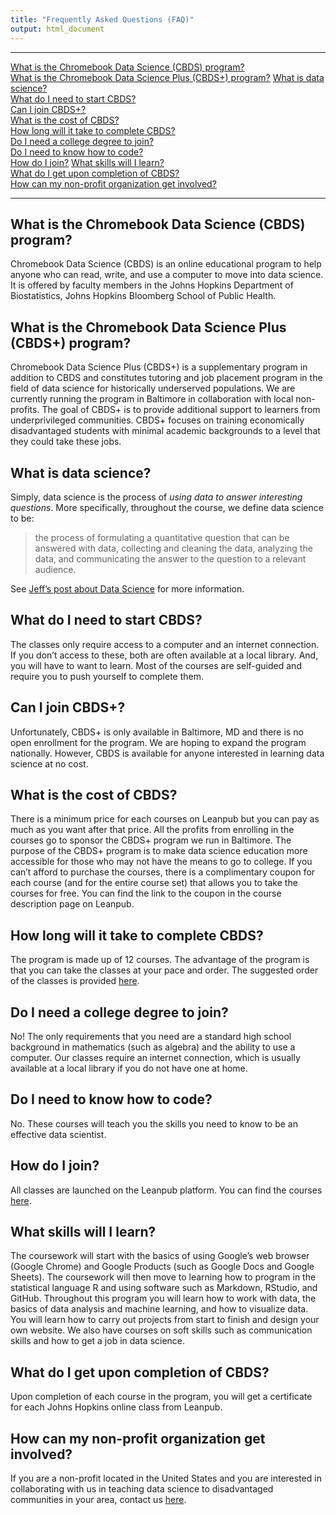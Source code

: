 ```yaml
---
title: "Frequently Asked Questions (FAQ)"
output: html_document
---
```


-----

[What is the Chromebook Data Science (CBDS) program?](#what-is-the-chromebook-data-science-cbds-program)  
[What is the Chromebook Data Science Plus (CBDS+) program?](#what-is-the-chromebook-data-science-plus-cbds-program) [What is data science?](#what-is-data-science)  
[What do I need to start CBDS?](#what-do-i-need-to-start-cbds)  
[Can I join CBDS+?](#can-i-join-cbds)   
[What is the cost of CBDS?](#what-is-the-cost-of-cbds)  
[How long will it take to complete CBDS?](#how-long-will-it-take-to-complete-cbds)  
[Do I need a college degree to join?](#do-i-need-a-college-degree-to-join)   
[Do I need to know how to code?](#do-i-need-to-know-how-to-code)  
[How do I join?](#how-do-i-join) 
[What skills will I learn?](#what-skills-will-i-learn)  
[What do I get upon completion of CBDS?](#what-do-i-get-upon-completion-of-cbds)   
[How can my non-profit organization get involved?](#how-can-my-non-profit-organization-get-involved)


-----

## What is the Chromebook Data Science (CBDS) program?

Chromebook Data Science (CBDS) is an online educational program to help anyone who can read, write, and use a computer to move into data science. It is offered by faculty members in the Johns Hopkins Department of Biostatistics, Johns Hopkins Bloomberg School of Public Health.


## What is the Chromebook Data Science Plus (CBDS+) program?

Chromebook Data Science Plus (CBDS+) is a supplementary program in addition to CBDS and constitutes tutoring and job placement program in the field of data science for historically underserved populations. We are currently running the program in Baltimore in collaboration with local non-profits. The goal of CBDS+ is to provide additional support to learners from underprivileged communities. CBDS+ focuses on training economically disadvantaged students with minimal academic backgrounds to a level that they could take these jobs. 


## What is data science?

Simply, data science is the process of *using data to answer interesting questions*. More specifically, throughout the course, we define data science to be:

> the process of formulating a quantitative question that can be answered with data, collecting and cleaning the data, analyzing the data, and communicating the answer to the question to a relevant audience.

See [Jeff's post about Data Science](https://simplystatistics.org/2015/03/17/data-science-done-well-looks-easy-and-that-is-a-big-problem-for-data-scientists/) for more information.



## What do I need to start CBDS?

The classes only require access to a computer and an internet connection. If you don't access to these, both are often available at a local library. And, you will have to want to learn.  Most of the courses are self-guided and require you to push yourself to complete them. 

## Can I join CBDS+?

Unfortunately, CBDS+ is only available in Baltimore, MD and there is no open enrollment for the program. We are hoping to expand the program nationally. However, CBDS is available for anyone interested in learning data science at no cost.


## What is the cost of CBDS? 

There is a minimum price for each courses on Leanpub but you can pay as much as you want after that price. All the profits from enrolling in the courses go to sponsor the CBDS+ program we run in Baltimore. The purpose of the CBDS+ program is to make data science education more accessible for those who may not have the means to go to college. If you can't afford to purchase the courses, there is a complimentary coupon for each course (and for the entire course set) that allows you to take the courses for free. You can find the link to the coupon in the course description page on Leanpub.

## How long will it take to complete CBDS?

The program is made up of 12 courses. The advantage of the program is that you can take the classes at your pace and order. The suggested order of the classes is provided [here](./cbds.html).



## Do I need a college degree to join?

No!  The only requirements that you need are a standard high school background in mathematics (such as algebra) and the ability to use a computer.  Our classes require an internet connection, which is usually available at a local library if you do not have one at home.



## Do I need to know how to code?

No. These courses will teach you the skills you need to know to be an effective data scientist.  



## How do I join?

All classes are launched on the Leanpub platform. You can find the courses [here](https://leanpub.com/universities/set/jhu/chromebook-data-science).



## What skills will I learn?

The coursework will start with the basics of using Google's web browser (Google Chrome) and Google Products (such as Google Docs and Google Sheets). The coursework will then move to learning how to program in the statistical language R and using software such as Markdown, RStudio, and GitHub. Throughout this program you will learn how to work with data, the basics of data analysis and machine learning, and how to visualize data. You will learn how to carry out projects from start to finish and design your own website. We also have courses on soft skills such as communication skills and how to get a job in data science.



## What do I get upon completion of CBDS?

Upon completion of each course in the program, you will get a certificate for each Johns Hopkins online class from Leanpub.

## How can my non-profit organization get involved?

If you are a non-profit located in the United States and you are interested in collaborating with us in teaching data science to disadvantaged communities in your area, contact us [here](./contact.html).
